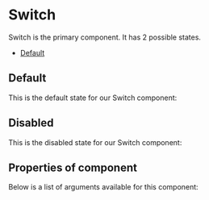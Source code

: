 
<Meta of={SwitchStories} />

# Switch

Switch is the primary component. It has 2 possible states.

- [Default](#default)

## Default

This is the default state for our Switch component:

<Canvas of={SwitchStories.Default} />

## Disabled

This is the disabled state for our Switch component:

<Canvas of={SwitchStories.Disabled} />

## Properties of component

Below is a list of arguments available for this component:

<ArgTypes of={SwitchStories} />
